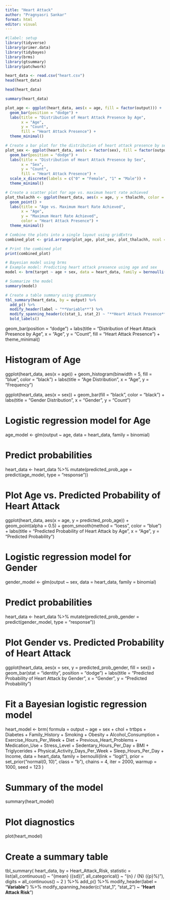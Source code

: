 ```yaml
---
title: "Heart Attack"
author: "Pragnyasri Sankar"
format: html
editor: visual
---
```


```r
#|label: setup
library(tidyverse)
library(primer.data)
library(tidybayes)
library(brms)
library(gtsummary)
library(patchwork)
```

```r
heart_data <- read.csv("heart.csv")
head(heart_data)

head(heart_data)
```

```r
summary(heart_data)
```


```r
plot_age <- ggplot(heart_data, aes(x = age, fill = factor(output))) +
  geom_bar(position = "dodge") +
  labs(title = "Distribution of Heart Attack Presence by Age",
       x = "Age",
       y = "Count",
       fill = "Heart Attack Presence") +
  theme_minimal()

# Create a bar plot for the distribution of heart attack presence by sex
plot_sex <- ggplot(heart_data, aes(x = factor(sex), fill = factor(output))) +
  geom_bar(position = "dodge") +
  labs(title = "Distribution of Heart Attack Presence by Sex",
       x = "Sex",
       y = "Count",
       fill = "Heart Attack Presence") +
  scale_x_discrete(labels = c("0" = "Female", "1" = "Male")) +
  theme_minimal()

# Create a scatter plot for age vs. maximum heart rate achieved
plot_thalachh <- ggplot(heart_data, aes(x = age, y = thalachh, color = factor(output))) +
  geom_point() +
  labs(title = "Age vs. Maximum Heart Rate Achieved",
       x = "Age",
       y = "Maximum Heart Rate Achieved",
       color = "Heart Attack Presence") +
  theme_minimal()

# Combine the plots into a single layout using gridExtra
combined_plot <- grid.arrange(plot_age, plot_sex, plot_thalachh, ncol = 1)

# Print the combined plot
print(combined_plot)

# Bayesian model using brms
# Example model: Predicting heart attack presence using age and sex
model <- brm(target ~ age + sex, data = heart_data, family = bernoulli(), prior = c(set_prior("normal(0, 1)", class = "b")))

# Summarize the model
summary(model)

# Create a table summary using gtsummary
tbl_summary(heart_data, by = output) %>%
  add_p() %>%
  modify_header(label ~ "**Variable**") %>%
  modify_spanning_header(c(stat_1, stat_2) ~ "**Heart Attack Presence**") %>%
  bold_labels()

```















geom_bar(position = "dodge") +
  labs(title = "Distribution of Heart Attack Presence by Age",
       x = "Age",
       y = "Count",
       fill = "Heart Attack Presence") +
  theme_minimal()

# Histogram of Age
ggplot(heart_data, aes(x = age)) +
  geom_histogram(binwidth = 5, fill = "blue", color = "black") +
  labs(title = "Age Distribution", x = "Age", y = "Frequency")



ggplot(heart_data, aes(x = sex)) +
  geom_bar(fill = "black", color = "black") +
  labs(title = "Gender Distribution", x = "Gender", y = "Count")



# Logistic regression model for Age
age_model <- glm(output ~ age, data = heart_data, family = binomial)

# Predict probabilities
heart_data <- heart_data %>%
  mutate(predicted_prob_age = predict(age_model, type = "response"))

# Plot Age vs. Predicted Probability of Heart Attack
ggplot(heart_data, aes(x = age, y = predicted_prob_age)) +
  geom_point(alpha = 0.5) +
  geom_smooth(method = "loess", color = "blue") +
  labs(title = "Predicted Probability of Heart Attack by Age", x = "Age", y = "Predicted Probability")

# Logistic regression model for Gender
gender_model <- glm(output ~ sex, data = heart_data, family = binomial)

# Predict probabilities
heart_data <- heart_data %>%
  mutate(predicted_prob_gender = predict(gender_model, type = "response"))

# Plot Gender vs. Predicted Probability of Heart Attack
ggplot(heart_data, aes(x = sex, y = predicted_prob_gender, fill = sex)) +
  geom_bar(stat = "identity", position = "dodge") +
  labs(title = "Predicted Probability of Heart Attack by Gender", x = "Gender", y = "Predicted Probability")


# Fit a Bayesian logistic regression model
heart_model <- brm(
  formula = output ~ age + sex + chol + trtbps + Diabetes + Family_History + Smoking + Obesity + Alcohol_Consumption + Exercise_Hours_Per_Week + Diet + Previous_Heart_Problems + Medication_Use + Stress_Level + Sedentary_Hours_Per_Day + BMI + Triglycerides + Physical_Activity_Days_Per_Week + Sleep_Hours_Per_Day + Income,
  data = heart_data,
  family = bernoulli(link = "logit"),
  prior = set_prior("normal(0, 10)", class = "b"),
  chains = 4, iter = 2000, warmup = 1000, seed = 123
)

# Summary of the model
summary(heart_model)

# Plot diagnostics
plot(heart_model)


# Create a summary table
tbl_summary(
  heart_data,
  by = Heart_Attack_Risk,
  statistic = list(all_continuous() ~ "{mean} ({sd})", all_categorical() ~ "{n} / {N} ({p}%)"),
  digits = all_continuous() ~ 2
) %>%
  add_p() %>%
  modify_header(label = "**Variable**") %>%
  modify_spanning_header(c("stat_1", "stat_2") ~ "**Heart Attack Risk**")



